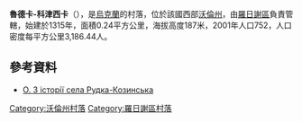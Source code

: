 {{coord|50|56|18|N|25|9|45|E|scale:30000|display=title}}

'''魯德卡-科津西卡'''（{{lang-uk|Рудка-Козинська}}），是[[烏克蘭|烏克蘭]]的村落，位於該國西部[[沃倫州|沃倫州]]，由[[羅日謝區|羅日謝區]]負責管轄，始建於1315年，面積0.24平方公里，海拔高度187米，2001年人口752，人口密度每平方公里3,186.44人。

==參考資料==
* [http://istvolyn.info/index.php?option=com_content&task=view&id=1183|Бренчук О. З історії села Рудка-Козинська] {{Wayback|url=http://istvolyn.info/index.php?option=com_content&task=view&id=1183%7C%D0%91%D1%80%D0%B5%D0%BD%D1%87%D1%83%D0%BA |date=20160304221722 }}

[[Category:沃倫州村落|Category:沃倫州村落]]
[[Category:羅日謝區村落|Category:羅日謝區村落]]


{{Volyn-geo-stub}}
